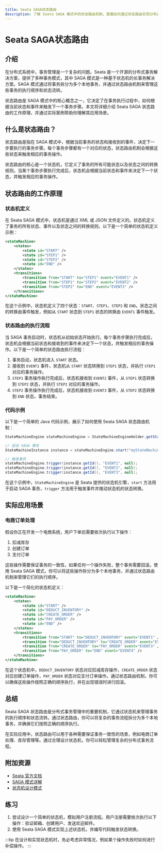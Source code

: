 ```yaml
---
title: Seata SAGA状态路由
description: 了解 Seata SAGA 模式中的状态路由机制，掌握如何通过状态路由实现分布式事务的流程控制。
---
```


# Seata SAGA状态路由

## 介绍

在分布式系统中，事务管理是一个复杂的问题。Seata 是一个开源的分布式事务解决方案，提供了多种事务模式，其中 SAGA 模式是一种基于状态机的长事务解决方案。SAGA 模式通过将事务拆分为多个本地事务，并通过状态路由机制来管理这些事务的执行顺序和状态流转。

状态路由是 SAGA 模式中的核心概念之一，它决定了在事务执行过程中，如何根据当前状态和事件来触发下一个事务步骤。本文将详细介绍 Seata SAGA 状态路由的工作原理，并通过实际案例帮助你理解其应用场景。

## 什么是状态路由？

状态路由是指在 SAGA 模式中，根据当前事务的状态和接收到的事件，决定下一步要执行的事务步骤。每个事务步骤都有一个对应的状态，状态路由机制会根据这些状态来触发相应的事务操作。

状态路由的核心是一个状态机，它定义了事务的所有可能状态以及状态之间的转换规则。当某个事务步骤执行完成后，状态机会根据当前状态和事件来决定下一个状态，并触发相应的事务操作。

## 状态路由的工作原理

### 状态机定义

在 Seata SAGA 模式中，状态机是通过 XML 或 JSON 文件定义的。状态机定义了事务的所有状态、事件以及状态之间的转换规则。以下是一个简单的状态机定义示例：

```xml
<stateMachine>
    <states>
        <state id="START" />
        <state id="STEP1" />
        <state id="STEP2" />
        <state id="END" />
    </states>
    <transitions>
        <transition from="START" to="STEP1" event="EVENT1" />
        <transition from="STEP1" to="STEP2" event="EVENT2" />
        <transition from="STEP2" to="END" event="EVENT3" />
    </transitions>
</stateMachine>
```

在这个示例中，状态机定义了四个状态：`START`、`STEP1`、`STEP2` 和 `END`。状态之间的转换由事件触发，例如从 `START` 状态到 `STEP1` 状态的转换由 `EVENT1` 事件触发。

### 状态路由的执行流程

当 SAGA 事务启动时，状态机从初始状态开始执行。每个事务步骤执行完成后，状态机会根据当前状态和接收到的事件来决定下一个状态，并触发相应的事务操作。以下是一个简单的状态路由执行流程：

1. 事务启动，状态机进入 `START` 状态。
2. 接收到 `EVENT1` 事件，状态机从 `START` 状态转换到 `STEP1` 状态，并执行 `STEP1` 对应的事务操作。
3. `STEP1` 事务操作执行完成后，状态机接收到 `EVENT2` 事件，从 `STEP1` 状态转换到 `STEP2` 状态，并执行 `STEP2` 对应的事务操作。
4. `STEP2` 事务操作执行完成后，状态机接收到 `EVENT3` 事件，从 `STEP2` 状态转换到 `END` 状态，事务结束。

### 代码示例

以下是一个简单的 Java 代码示例，展示了如何使用 Seata SAGA 状态路由机制：

```java
StateMachineEngine stateMachineEngine = StateMachineEngineHolder.getStateMachineEngine();

// 启动 SAGA 事务
StateMachineInstance instance = stateMachineEngine.start("myStateMachine", null, null);

// 触发事件
stateMachineEngine.trigger(instance.getId(), "EVENT1", null);
stateMachineEngine.trigger(instance.getId(), "EVENT2", null);
stateMachineEngine.trigger(instance.getId(), "EVENT3", null);
```

在这个示例中，`StateMachineEngine` 是 Seata 提供的状态机引擎，`start` 方法用于启动 SAGA 事务，`trigger` 方法用于触发事件并推动状态机的状态转换。

## 实际应用场景

### 电商订单处理

假设你正在开发一个电商系统，用户下单后需要依次执行以下操作：

1. 扣减库存
2. 创建订单
3. 支付订单

这些操作需要保证事务的一致性，如果任何一个操作失败，整个事务需要回滚。使用 Seata SAGA 模式，你可以将这些操作拆分为多个本地事务，并通过状态路由机制来管理它们的执行顺序。

以下是一个简化的状态机定义：

```xml
<stateMachine>
    <states>
        <state id="START" />
        <state id="DEDUCT_INVENTORY" />
        <state id="CREATE_ORDER" />
        <state id="PAY_ORDER" />
        <state id="END" />
    </states>
    <transitions>
        <transition from="START" to="DEDUCT_INVENTORY" event="EVENT1" />
        <transition from="DEDUCT_INVENTORY" to="CREATE_ORDER" event="EVENT2" />
        <transition from="CREATE_ORDER" to="PAY_ORDER" event="EVENT3" />
        <transition from="PAY_ORDER" to="END" event="EVENT4" />
    </transitions>
</stateMachine>
```

在这个状态机中，`DEDUCT_INVENTORY` 状态对应扣减库存操作，`CREATE_ORDER` 状态对应创建订单操作，`PAY_ORDER` 状态对应支付订单操作。通过状态路由机制，你可以确保这些操作按照正确的顺序执行，并在出现错误时进行回滚。

## 总结

Seata SAGA 状态路由是分布式事务管理中的重要机制，它通过状态机来管理事务的执行顺序和状态流转。通过状态路由，你可以将复杂的事务流程拆分为多个本地事务，并确保它们按照正确的顺序执行。

在实际应用中，状态路由可以用于各种需要保证事务一致性的场景，例如电商订单处理、库存管理等。通过合理设计状态机，你可以轻松管理复杂的分布式事务流程。

## 附加资源

- [Seata 官方文档](https://seata.io/zh-cn/docs/overview/what-is-seata.html)
- [SAGA 模式详解](https://microservices.io/patterns/data/saga.html)
- [状态机设计模式](https://en.wikipedia.org/wiki/State_pattern)

## 练习

1. 尝试设计一个简单的状态机，模拟用户注册流程。用户注册需要依次执行以下操作：验证邮箱、创建用户、发送欢迎邮件。
2. 使用 Seata SAGA 模式实现上述状态机，并编写代码触发状态转换。

:::tip
在设计和实现状态机时，务必考虑异常情况，例如某个操作失败时如何进行补偿操作。
:::
